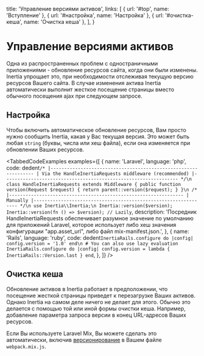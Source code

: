 
  title: 'Управление версиями активов',
  links: [
    { url: '#top', name: 'Вступление' },
    { url: '#настройка', name: 'Настройка' },
    { url: '#очистка-кеша', name: 'Очистка кеша' },
  ],
}

# Управление версиями активов

Одна из распространенных проблем с одностраничными приложениями - обновление ресурсов сайта, когда они были изменены. Inertia упрощает это, при необходимости отслеживая текущую версию ресурсов Вашего сайта. В случае изменения актива Inertia автоматически выполнит жесткое посещение страницы вместо обычного посещения ajax при следующем запросе.

## Настройка

Чтобы включить автоматическое обновление ресурсов, Вам просто нужно сообщить Inertia, какая у Вас текущая версия. Это может быть любая `string` (буквы, числа или хеш файла), если она изменяется при обновлении Ваших ресурсов.

<TabbedCodeExamples
  examples={[
    {
      name: 'Laravel',
      language: 'php',
      code: dedent`
        /*
        |----------------------------------------------------------------
        | Via the HandleInertiaRequests middleware (recommended)
        |----------------------------------------------------------------
        */\n
        class HandleInertiaRequests extends Middleware
        {
            public function version(Request $request)
            {
                return parent::version($request);
            }
        }\n
        /*
        |----------------------------------------------------------------
        | Manually
        |----------------------------------------------------------------
        */\n
        use Inertia\\Inertia;\n
        Inertia::version($version);
        Inertia::version(fn () => $version); // Lazily
      `,
      description:
        'Посредник HandleInertiaRequests обеспечивает разумное значение по умолчанию для приложений Laravel, которое использует либо хеш значения конфигурации "app.asset_url", либо файл mix-manifest.json.',
    },
    {
      name: 'Rails',
      language: 'ruby',
      code: dedent`
        InertiaRails.configure do |config|
          config.version = '1.0'
        end\n
        # You can also use lazy evaluation
        InertiaRails.configure do |config|
          config.version = lambda { InertiaRails::Version.last }
        end
      `,
    },
  ]}
/>

## Очистка кеша

Обновление активов в Inertia работает в предположении, что посещение жесткой страницы приведет к перезагрузке Ваших активов. Однако Inertia на самом деле ничего не делает для этого. Обычно это делается с помощью той или иной формы очистки кеша. Например, добавление параметра запроса версии в конец URL-адресов Ваших ресурсов.

Если Вы используете Laravel Mix, Вы можете сделать это автоматически, включив [версионирование](https://laravel.com/docs/mix#versioning-and-cache-busting) в Вашем файле `webpack.mix.js`.
